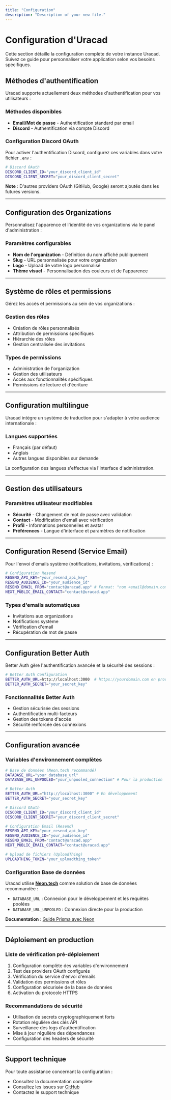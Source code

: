 ```yaml
---
title: "Configuration"
description: "Description of your new file."
---
```


# Configuration d'Uracad

Cette section détaille la configuration complète de votre instance Uracad. Suivez ce guide pour personnaliser votre application selon vos besoins spécifiques.

## **Méthodes d'authentification**

Uracad supporte actuellement deux méthodes d'authentification pour vos utilisateurs :

### **Méthodes disponibles**

- **Email/Mot de passe** - Authentification standard par email
- **Discord** - Authentification via compte Discord

### **Configuration Discord OAuth**

Pour activer l'authentification Discord, configurez ces variables dans votre fichier `.env` :

```bash
# Discord OAuth
DISCORD_CLIENT_ID="your_discord_client_id"
DISCORD_CLIENT_SECRET="your_discord_client_secret"
```

**Note** : D'autres providers OAuth (GitHub, Google) seront ajoutés dans les futures versions.

---

## **Configuration des Organizations**

Personnalisez l'apparence et l'identité de vos organizations via le panel d'administration :

### **Paramètres configurables**

- **Nom de l'organization** - Définition du nom affiché publiquement
- **Slug** - URL personnalisée pour votre organization
- **Logo** - Upload de votre logo personnalisé
- **Thème visuel** - Personnalisation des couleurs et de l'apparence

---

## **Système de rôles et permissions**

Gérez les accès et permissions au sein de vos organizations :

### **Gestion des rôles**

- Création de rôles personnalisés
- Attribution de permissions spécifiques
- Hiérarchie des rôles
- Gestion centralisée des invitations

### **Types de permissions**

- Administration de l'organization
- Gestion des utilisateurs
- Accès aux fonctionnalités spécifiques
- Permissions de lecture et d'écriture

---

## **Configuration multilingue**

Uracad intègre un système de traduction pour s'adapter à votre audience internationale :

### **Langues supportées**

- Français (par défaut)
- Anglais
- Autres langues disponibles sur demande

La configuration des langues s'effectue via l'interface d'administration.

---

## **Gestion des utilisateurs**

### **Paramètres utilisateur modifiables**

- **Sécurité** - Changement de mot de passe avec validation
- **Contact** - Modification d'email avec vérification
- **Profil** - Informations personnelles et avatar
- **Préférences** - Langue d'interface et paramètres de notification

---

## **Configuration Resend (Service Email)**

Pour l'envoi d'emails système (notifications, invitations, vérifications) :

```bash
# Configuration Resend
RESEND_API_KEY="your_resend_api_key"
RESEND_AUDIENCE_ID="your_audience_id"
RESEND_EMAIL_FROM="contact@uracad.app" # Format: "nom <email@domain.com>"
NEXT_PUBLIC_EMAIL_CONTACT="contact@uracad.app"
```

### **Types d'emails automatiques**

- Invitations aux organizations
- Notifications système
- Vérification d'email
- Récupération de mot de passe

---

## **Configuration Better Auth**

Better Auth gère l'authentification avancée et la sécurité des sessions :

```bash
# Better Auth Configuration
BETTER_AUTH_URL=http://localhost:3000  # https://yourdomain.com en production
BETTER_AUTH_SECRET="your_secret_key"
```

### **Fonctionnalités Better Auth**

- Gestion sécurisée des sessions
- Authentification multi-facteurs
- Gestion des tokens d'accès
- Sécurité renforcée des connexions

---

## **Configuration avancée**

### **Variables d'environnement complètes**

```bash
# Base de données (Neon.tech recommandé)
DATABASE_URL="your_database_url"
DATABASE_URL_UNPOOLED="your_unpooled_connection" # Pour la production

# Better Auth
BETTER_AUTH_URL="http://localhost:3000" # En développement
BETTER_AUTH_SECRET="your_secret_key"

# Discord OAuth
DISCORD_CLIENT_ID="your_discord_client_id"
DISCORD_CLIENT_SECRET="your_discord_client_secret"

# Configuration Email (Resend)
RESEND_API_KEY="your_resend_api_key"
RESEND_AUDIENCE_ID="your_audience_id"
RESEND_EMAIL_FROM="contact@uracad.app"
NEXT_PUBLIC_EMAIL_CONTACT="contact@uracad.app"

# Upload de fichiers (UploadThing)
UPLOADTHING_TOKEN="your_uploadthing_token"
```

### **Configuration Base de données**

Uracad utilise [**Neon.tech**](http://Neon.tech) comme solution de base de données recommandée :

- `DATABASE_URL` : Connexion pour le développement et les requêtes poolées
- `DATABASE_URL_UNPOOLED` : Connexion directe pour la production

**Documentation** : [Guide Prisma avec Neon](https://neon.tech/docs/guides/prisma)

---

## **Déploiement en production**

### **Liste de vérification pré-déploiement**

1. Configuration complète des variables d'environnement
2. Test des providers OAuth configurés
3. Vérification du service d'envoi d'emails
4. Validation des permissions et rôles
5. Configuration sécurisée de la base de données
6. Activation du protocole HTTPS

### **Recommandations de sécurité**

- Utilisation de secrets cryptographiquement forts
- Rotation régulière des clés API
- Surveillance des logs d'authentification
- Mise à jour régulière des dépendances
- Configuration des headers de sécurité

---

## **Support technique**

Pour toute assistance concernant la configuration :

- Consultez la documentation complète
- Consultez les issues sur [GitHub](https://github.com/Urahost/uracad/issues)
- Contactez le support technique
